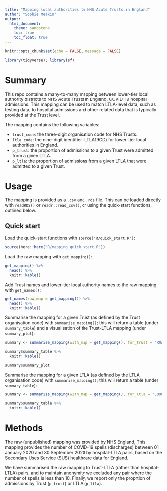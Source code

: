 ```yaml
---
title: "Mapping local authorities to NHS Acute Trusts in England"
author: "Sophie Meakin"
output:
  html_document:
    theme: sandstone
    toc: true
    toc_float: true
---
```


```r

knitr::opts_chunk$set(echo = FALSE, message = FALSE)

library(tidyverse); library(sf)

```

# Summary

This repo contains a many-to-many mapping between lower-tier local authority districts to NHS Acute Trusts in England, COVID-19 hospital admissions. This mapping can be used to match LTLA-level data, such as testing data, to hospital admissions and other related data that is typically provided at the Trust level.

The mapping contains the following variables:

* `trust_code`: the three-digit organisation code for NHS Trusts.
* `ltla_code`: the nine-digit identifier (LTLA19CD) for lower-tier local authorities in England.
* `p_trust`: the proportion of admissions to a given Trust were admitted from a given LTLA.
* `p_ltla`: the proportion of admissions from a given LTLA that were admitted to a given Trust.


# Usage

The mapping is provided as a `.csv` and `.rds` file. This can be loaded directly with `readRDS()` or `readr::read_csv()`, or using the quick-start functions, outlined below.


## Quick start

Load the quick-start functions with `source("R/quick_start.R")`:

```r

source(here::here("R/mapping_quick_start.R"))

```

Load the raw mapping with `get_mapping()`:

```r

get_mapping() %>%
  head() %>%
  knitr::kable()

```

Add Trust names and lower-tier local authority names to the raw mapping with `get_names()`:

```r

get_names(raw_map = get_mapping()) %>%
  head() %>%
  knitr::kable()

```

Summarise the mapping for a given Trust (as defined by the Trust organisation code) with `summarise_mapping()`; this will return a table (under `summary_table`) and a visualisation of the Trust-LTLA mapping (under `summary_plot`):

```r

summary <- summarise_mapping(with_map = get_mapping(), for_trust = "R0A")

summary$summary_table %>%
  knitr::kable()

summary$summary_plot

```

Summarise the mapping for a given LTLA (as defined by the LTLA organisation code) with `summarise_mapping()`; this will return a table (under `summary_table`):

```r

summary <- summarise_mapping(with_map = get_mapping(), for_ltla = "E09000012")

summary$summary_table %>%
  knitr::kable()

```



# Methods

The raw (unpublished) mapping was provided by NHS England, This mapping provides the number of COVID-19 spells (discharges) between 01 January 2020 and 30 September 2020 by hospital-LTLA pairs, based on the Secondary Uses Service (SUS) healthcare data for England.

We have summarised the raw mapping to Trust-LTLA (rather than hospital-LTLA) pairs, and to maintain anonymity we excluded any pair where the number of spells is less than 10. Finally, we report only the proprtion of admissions by Trust (`p_trust`) or LTLA (`p_ltla`).


